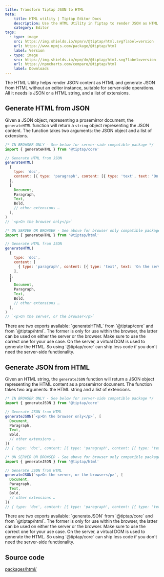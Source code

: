 ```yaml
---
title: Transform Tiptap JSON to HTML
meta:
    title: HTML utility | Tiptap Editor Docs
    description: Use the HTML Utility in Tiptap to render JSON as HTML and convert HTML to JSON without an editor instance. More in the docs!
    category: Editor
tags:
  - type: image
    src: https://img.shields.io/npm/v/@tiptap/html.svg?label=version
    url: https://www.npmjs.com/package/@tiptap/html
    label: Version
  - type: image
    src: https://img.shields.io/npm/dm/@tiptap/html.svg?label=version
    url: https://npmcharts.com/compare/@tiptap/html
    label: Downloads
---
```



The HTML Utility helps render JSON content as HTML and generate JSON from HTML without an editor instance, suitable for server-side operations. All it needs is JSON or a HTML string, and a list of extensions.

## Generate HTML from JSON

Given a JSON object, representing a prosemirror document, the `generateHTML` function will return a `string` object representing the JSON content. The function takes two arguments: the JSON object and a list of extensions.

```js
/* IN BROWSER ONLY - See below for server-side compatible package */
import { generateHTML } from '@tiptap/core'

// Generate HTML from JSON
generateHTML(
  {
    type: 'doc',
    content: [{ type: 'paragraph', content: [{ type: 'text', text: 'On the browser only' }] }],
  },
  [
    Document,
    Paragraph,
    Text,
    Bold,
    // other extensions …
  ],
)
// `<p>On the browser only</p>`

/* ON SERVER OR BROWSER - See above for browser only compatible package (ships less JS) */
import { generateHTML } from '@tiptap/html'

// Generate HTML from JSON
generateHTML(
  {
    type: 'doc',
    content: [
      { type: 'paragraph', content: [{ type: 'text', text: 'On the server, or the browser' }] },
    ],
  },
  [
    Document,
    Paragraph,
    Text,
    Bold,
    // other extensions …
  ],
)
// `<p>On the server, or the browser</p>`
```

<Callout title="Caution" variant="warning">
    There are two exports available: `generateHTML` from `@tiptap/core` and from `@tiptap/html`. The
    former is only for use within the browser, the latter can be used on either the server or the
    browser. Make sure to use the correct one for your use case. On the server, a virtual DOM is used
    to generate the HTML. So using `@tiptap/core` can ship less code if you don&apos;t need the
    server-side functionality.
</Callout>

<CodeDemo path="/GuideContent/GenerateHTML" />

## Generate JSON from HTML

Given an HTML string, the `generateJSON` function will return a JSON object representing the HTML content as a prosemirror document. The function takes two arguments: the HTML string and a list of extensions.

```js
/* IN BROWSER ONLY - See below for server-side compatible package */
import { generateJSON } from '@tiptap/core'

// Generate JSON from HTML
generateJSON(`<p>On the browser only</p>`, [
  Document,
  Paragraph,
  Text,
  Bold,
  // other extensions …
])
// { type: 'doc', content: [{ type: 'paragraph', content: [{ type: 'text', text: 'On the browser only' }] }] }

/* ON SERVER OR BROWSER - See above for browser only compatible package (ships less JS) */
import { generateJSON } from '@tiptap/html'

// Generate JSON from HTML
generateJSON(`<p>On the server, or the browser</p>`, [
  Document,
  Paragraph,
  Text,
  Bold,
  // other extensions …
])
// { type: 'doc', content: [{ type: 'paragraph', content: [{ type: 'text', text: 'On the server, or the browser' }] }] }
```

<Callout title="Caution" variant="warning">
    There are two exports available: `generateJSON` from `@tiptap/core` and from `@tiptap/html`. The
    former is only for use within the browser, the latter can be used on either the server or the
    browser. Make sure to use the correct one for your use case. On the server, a virtual DOM is used
    to generate the HTML. So using `@tiptap/core` can ship less code if you don&apos;t need the
    server-side functionality.
</Callout>

<CodeDemo path="/GuideContent/GenerateJSON" />

## Source code

[packages/html/](https://github.com/ueberdosis/tiptap/blob/main/packages/html/)
